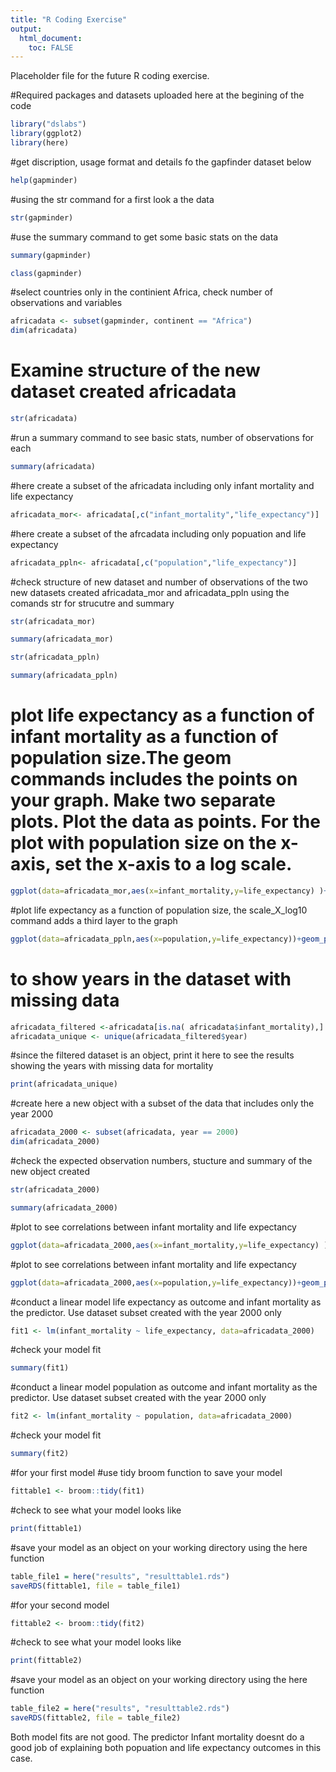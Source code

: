 ```yaml
---
title: "R Coding Exercise"
output:
  html_document:
    toc: FALSE
---
```


Placeholder file for the future R coding exercise.

#Required packages and datasets uploaded here at the begining of the code
```r
library("dslabs")
library(ggplot2)
library(here)
```


#get discription, usage format and details fo the gapfinder dataset below
```r
help(gapminder)
```

#using the str command for a first look a the data
```r
str(gapminder)
```
#use the summary command to get some basic stats on the data 
```r
summary(gapminder)
```

```r
class(gapminder)
```

#select countries only in the  continient Africa, check number of observations and variables 

```r
africadata <- subset(gapminder, continent == "Africa")
dim(africadata)
```
# Examine structure of the new dataset created africadata
```r
str(africadata)
```
#run a summary command to see basic stats, number of observations for each
```r
summary(africadata)
```
#here create a subset of the africadata including only infant mortality and life expectancy
```r
africadata_mor<- africadata[,c("infant_mortality","life_expectancy")] 
```
#here create a subset of the afrcadata including only popuation and life expectancy
```r
africadata_ppln<- africadata[,c("population","life_expectancy")] 
```
#check structure of new dataset and number of observations of the two new datasets created africadata_mor and africadata_ppln using the comands str for strucutre and summary 
```r
str(africadata_mor)
```

```r
summary(africadata_mor)
```

```r
str(africadata_ppln)
```

```r
summary(africadata_ppln)
```

# plot life expectancy as a function of infant mortality as a function of population size.The geom commands includes the points on your graph.  Make two separate plots. Plot the data as points. For the plot with population size on the x-axis, set the x-axis to a log scale.

```r
ggplot(data=africadata_mor,aes(x=infant_mortality,y=life_expectancy) )+geom_point(lineend="butt", linejoin="round", linemitre=1)
```

#plot life expectancy as a function of population size, the scale_X_log10 command adds a third layer to the graph

```r
ggplot(data=africadata_ppln,aes(x=population,y=life_expectancy))+geom_point(lineend="butt", linejoin="round", linemitre=1) + scale_x_log10("population")

```

# to show years in the dataset  with missing data 

```r
africadata_filtered <-africadata[is.na( africadata$infant_mortality),]
africadata_unique <- unique(africadata_filtered$year)
```
#since the filtered dataset is an object, print it here to see the results showing the years with missing data for mortality 
```r
print(africadata_unique)
```
#create here a new object with a subset of the data that includes only the year 2000

```r
africadata_2000 <- subset(africadata, year == 2000)
dim(africadata_2000)
```

#check the expected observation numbers, stucture and summary of the new object created
```r
str(africadata_2000)
```

```r
summary(africadata_2000)
```

#plot to see correlations between infant mortality and life expectancy 
```r
ggplot(data=africadata_2000,aes(x=infant_mortality,y=life_expectancy) )+geom_point(lineend="butt", linejoin="round", linemitre=1)
```
#plot to see correlations between infant mortality and life expectancy 
```r
ggplot(data=africadata_2000,aes(x=population,y=life_expectancy))+geom_point(lineend="butt", linejoin="round", linemitre=1) + scale_x_log10("population")

```

#conduct a linear model life expectancy as outcome and infant mortality as the predictor. Use dataset subset created with the year 2000 only 

```r
fit1 <- lm(infant_mortality ~ life_expectancy, data=africadata_2000)
```
#check your model fit

```r
summary(fit1)
```

#conduct a linear model population as outcome and infant mortality as the predictor. Use dataset subset created with the year 2000 only 
```r
fit2 <- lm(infant_mortality ~ population, data=africadata_2000)
```

#check your model fit
```r
summary(fit2)
```

#for your first model 
#use tidy broom function to save your model 

```r
fittable1 <- broom::tidy(fit1)
```
#check to see what your model looks like 
```r
print(fittable1)
```
#save your model as an object on your working directory using the here function 
```r
table_file1 = here("results", "resulttable1.rds")
saveRDS(fittable1, file = table_file1)
```

#for your second model 

```r
fittable2 <- broom::tidy(fit2)
```
#check to see what your model looks like 

```r
print(fittable2)
```
#save your model as an object on your working directory using the here function 

```r
table_file2 = here("results", "resulttable2.rds")
saveRDS(fittable2, file = table_file2)
```

Both model fits are not good. The predictor Infant mortality doesnt do a good job of explaining both popuation and life expectancy outcomes in this case.
